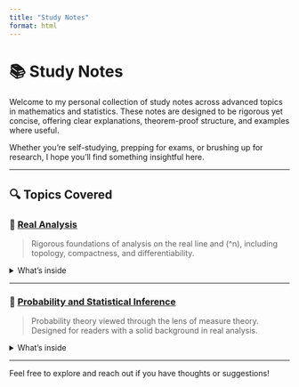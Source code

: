 ```yaml
---
title: "Study Notes"
format: html
---
```


# 📚 Study Notes

Welcome to my personal collection of study notes across advanced topics in mathematics and statistics. These notes are designed to be rigorous yet concise, offering clear explanations, theorem-proof structure, and examples where useful.

Whether you're self-studying, prepping for exams, or brushing up for research, I hope you'll find something insightful here.

---

## 🔍 Topics Covered

### 📘 [Real Analysis](real-analysis/index.qmd)
> Rigorous foundations of analysis on the real line and \(\mathbb{R}^n\), including topology, compactness, and differentiability.

<details>
<summary>What’s inside</summary>

- The Real Line and Euclidean Space  
- Topology of Euclidean Space  
- Compact and Connected Sets  
- Uniform Convergence  
- Inverse and Implicit Function Theorems  
- Fourier Analysis  
</details>

---

### 📗 [Probability and Statistical Inference](probability/index.qmd)
> Probability theory viewed through the lens of measure theory. Designed for readers with a solid background in real analysis.

<details>
<summary>What’s inside</summary>

- Sigma-Algebras and Measures  
- Discrete & Continuous Distributions  
- Stochastic Convergence  
- Lebesgue Integration  
- Density Transformation and PDFs  
- Asymptotic Theory  
</details>

---

Feel free to explore and reach out if you have thoughts or suggestions!